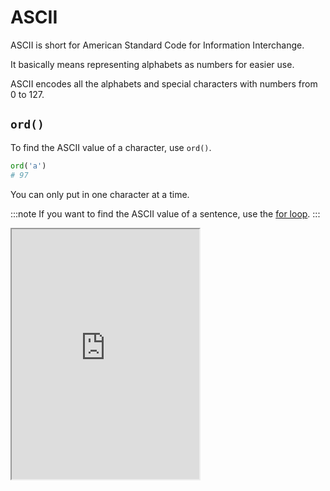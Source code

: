 # ASCII

ASCII is short for American Standard Code for Information Interchange.

It basically means representing alphabets as numbers for easier use.

ASCII encodes all the alphabets and special characters with numbers from 0 to 127.

## `ord()`

To find the ASCII value of a character, use `ord()`.

```python
ord('a')
# 97
```

You can only put in one character at a time.

:::note If you want to find the ASCII value of a sentence, use the [for loop](/en/docs/python/data-flow/for/). :::

<iframe
  loading="lazy"
  title="Python IDLE Trinket"
  src="https://trinket.io/embed/python3/4f4507d894"
  height="400"
/>

## `chr()`

To find the character from the ASCII value, use `chr()`.

```python
chr(97)
# 'a'
```

<iframe
  loading="lazy"
  title="Python IDLE Trinket"
  src="https://trinket.io/embed/python3/2f04cf1944"
  height="400"
/>


<Quiz
  quiz={{
    quizTitle: 'Python Quiz 6',
    quizSynopsis: 'ASCII',
    nrOfQuestions: '2',
    questions: [
      {
        question: 'print(ord("a") + 5)',
        questionType: 'text',
        answerSelectionType: 'single',
        answers: ['102', '97', '98', '99'],
        correctAnswer: '1',
        explanation:
          'The ascii value of "a" is 97. Add 5 to it and you get 102.',
        point: '80',
      },
      {
        question: 'print(ord(chr(97)))',
        questionType: 'text',
        answerSelectionType: 'single',
        answers: ['97', 'a', 'A', '아무것도 안나옴'],
        correctAnswer: '1',
        explanation:
          'The ascii value of "a" is 97. Use chr() to find the character.',
        point: '20',
      },
    ],
  }}
/>
